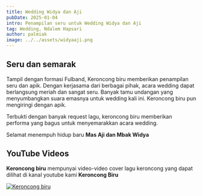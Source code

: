 ```yaml
---
title: Wedding Widya dan Aji
pubDate: 2025-01-04
intro: Penampilan seru untuk Wedding Widya dan Aji
tag: Wedding, Ndalem Hapsari
author: palmiak
image: ../../assets/widyaaji.png
---
```


## Seru dan semarak

Tampil dengan formasi Fulband, Keroncong biru memberikan penampilan seru dan apik. Dengan kerjasama dari berbagai pihak, acara wedding dapat berlangsung meriah dan sangat seru. 
Banyak tamu undangan yang menyumbangkan suara emasnya untuk wedding kali ini. Keroncong biru pun mengiringi dengan apik. 

Terbukti dengan banyak request lagu, keroncong biru memberikan performa yang bagus untuk menyemarakkan acara wedding. 

Selamat menempuh hidup baru **Mas Aji dan Mbak Widya** 
## YouTube Videos

**Keroncong biru** mempunyai video-video cover lagu keroncong yang dapat dilihat di kanal youtube kami **Keroncong Biru**


[![Keroncong biru](https://img.youtube.com/vi/TPEl-vNG0FE/maxresdefault.jpg)](https://www.youtube.com/watch?v=TPEl-vNG0FE)
